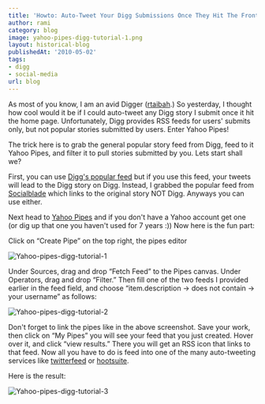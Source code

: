 ```yaml
---
title: 'Howto: Auto-Tweet Your Digg Submissions Once They Hit The Front Page'
author: rami
category: blog
image: yahoo-pipes-digg-tutorial-1.png
layout: historical-blog
publishedAt: '2010-05-02'
tags:
- digg
- social-media
url: blog
---
```


As most of you know, I am an avid Digger ([rtaibah](http://digg.com/users/rtaibah).) So yesterday, I thought how cool would it be if I could auto-tweet any Digg story I submit once it hit the home page. Unfortunately, Digg provides RSS feeds for users' submits only, but not popular stories submitted by users. Enter Yahoo Pipes!

The trick here is to grab the general popular story feed from Digg, feed to it Yahoo Pipes, and filter it to pull stories submitted by you. Lets start shall we?

First, you can use [Digg's popular feed](http://feeds.digg.com/digg/popular.rss) but if you use this feed, your tweets will lead to the Digg story on Digg. Instead, I grabbed the popular feed from [Socialblade](http://feeds.feedburner.com/Socialblade-DiggFrontpageData) which links to the original story NOT Digg. Anyways you can use either.

Next head to [Yahoo Pipes](http://pipes.yahoo.com/pipes/) and if you don't have a Yahoo account get one (or dig up that one you haven't used for 7 years :)) Now here is the fun part:

Click on “Create Pipe” on the top right, the pipes editor

![Yahoo-pipes-digg-tutorial-1](/assets/images/content/blog/yahoo-pipes-digg-tutorial-1.png)

Under Sources, drag and drop “Fetch Feed” to the Pipes canvas. Under Operators, drag and drop “Filter.” Then fill one of the two feeds I provided earlier in the feed field, and choose “item.description -> does not contain -> your username” as follows:

![Yahoo-pipes-digg-tutorial-2](/assets/images/content/blog/yahoo-pipes-digg-tutorial-2.png)

Don't forget to link the pipes like in the above screenshot. Save your work, then click on “My Pipes” you will see your feed that you just created. Hover over it, and click “view results.” There you will get an RSS icon that links to that feed. Now all you have to do is feed into one of the many auto-tweeting services like [twitterfeed](http://twitterfeed.com) or [hootsuite](http://hootsuite.com).

Here is the result:

![Yahoo-pipes-digg-tutorial-3](/assets/images/content/blog/yahoo-pipes-digg-tutorial-3.png)
